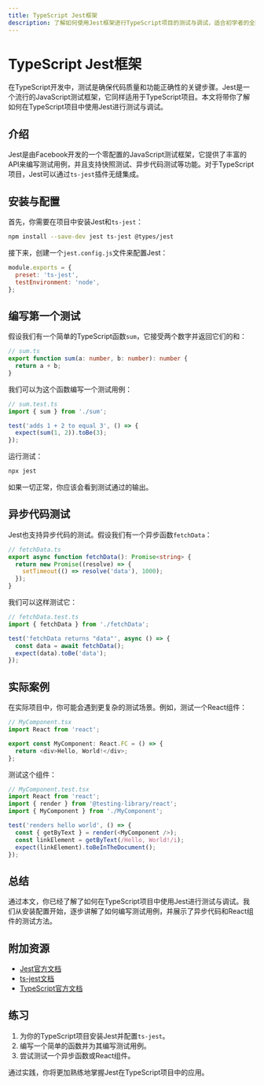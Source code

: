 ```yaml
---
title: TypeScript Jest框架
description: 了解如何使用Jest框架进行TypeScript项目的测试与调试，适合初学者的全面指南。
---
```


# TypeScript Jest框架

在TypeScript开发中，测试是确保代码质量和功能正确性的关键步骤。Jest是一个流行的JavaScript测试框架，它同样适用于TypeScript项目。本文将带你了解如何在TypeScript项目中使用Jest进行测试与调试。

## 介绍

Jest是由Facebook开发的一个零配置的JavaScript测试框架，它提供了丰富的API来编写测试用例，并且支持快照测试、异步代码测试等功能。对于TypeScript项目，Jest可以通过`ts-jest`插件无缝集成。

## 安装与配置

首先，你需要在项目中安装Jest和`ts-jest`：

```bash
npm install --save-dev jest ts-jest @types/jest
```

接下来，创建一个`jest.config.js`文件来配置Jest：

```javascript
module.exports = {
  preset: 'ts-jest',
  testEnvironment: 'node',
};
```

## 编写第一个测试

假设我们有一个简单的TypeScript函数`sum`，它接受两个数字并返回它们的和：

```typescript
// sum.ts
export function sum(a: number, b: number): number {
  return a + b;
}
```

我们可以为这个函数编写一个测试用例：

```typescript
// sum.test.ts
import { sum } from './sum';

test('adds 1 + 2 to equal 3', () => {
  expect(sum(1, 2)).toBe(3);
});
```

运行测试：

```bash
npx jest
```

如果一切正常，你应该会看到测试通过的输出。

## 异步代码测试

Jest也支持异步代码的测试。假设我们有一个异步函数`fetchData`：

```typescript
// fetchData.ts
export async function fetchData(): Promise<string> {
  return new Promise((resolve) => {
    setTimeout(() => resolve('data'), 1000);
  });
}
```

我们可以这样测试它：

```typescript
// fetchData.test.ts
import { fetchData } from './fetchData';

test('fetchData returns "data"', async () => {
  const data = await fetchData();
  expect(data).toBe('data');
});
```

## 实际案例

在实际项目中，你可能会遇到更复杂的测试场景。例如，测试一个React组件：

```typescript
// MyComponent.tsx
import React from 'react';

export const MyComponent: React.FC = () => {
  return <div>Hello, World!</div>;
};
```

测试这个组件：

```typescript
// MyComponent.test.tsx
import React from 'react';
import { render } from '@testing-library/react';
import { MyComponent } from './MyComponent';

test('renders hello world', () => {
  const { getByText } = render(<MyComponent />);
  const linkElement = getByText(/Hello, World!/i);
  expect(linkElement).toBeInTheDocument();
});
```

## 总结

通过本文，你已经了解了如何在TypeScript项目中使用Jest进行测试与调试。我们从安装配置开始，逐步讲解了如何编写测试用例，并展示了异步代码和React组件的测试方法。

## 附加资源

- [Jest官方文档](https://jestjs.io/docs/getting-started)
- [ts-jest文档](https://kulshekhar.github.io/ts-jest/)
- [TypeScript官方文档](https://www.typescriptlang.org/docs/)

## 练习

1. 为你的TypeScript项目安装Jest并配置`ts-jest`。
2. 编写一个简单的函数并为其编写测试用例。
3. 尝试测试一个异步函数或React组件。

通过实践，你将更加熟练地掌握Jest在TypeScript项目中的应用。